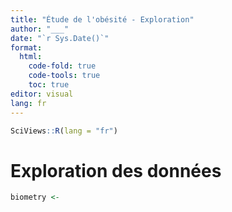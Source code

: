```yaml
---
title: "Étude de l'obésité - Exploration"
author: "___"
date: "`r Sys.Date()`"
format:
  html:
    code-fold: true
    code-tools: true
    toc: true
editor: visual
lang: fr
---
```


```r
SciViews::R(lang = "fr")
```

<!--# Cette balise est un commentaire.-->

<!--% Cette balise est une consigne.-->

<!--# Ce document est un carnet de notes. Il est par conséquent moins formel qu'un rapport. Vous pouvez structurer vos interprétations sous la forme de liste. -->

# Exploration des données

<!-- Importez le tableau `biometry.rds`-->

```r
biometry <- 
```

<!-- Pour chaque étudiant, réalisez un graphique et un tableau résumant les observations. Tous les tableaux et graphiques doivent être interprétés. Si un remaniement des données est nécessaire pour arriver au résultat, faites-le dans le même chunk en utilisant un autre nom pour le tableau modifié (ne modifez pas le tableau `biometry` original). -->

```r

```

<!--% Interprétez le graphique ci-dessus en 1 à 3 phrases. -->

```r

```

<!--% Interprétez le tableau ci-dessus en 1 à 3 phrases. -->

```r

```

<!--% Interprétez le graphique ci-dessus en 1 à 3 phrases. -->

```r

```

<!--% Interprétez le tableau ci-dessus en 1 à 3 phrases. -->

```r

```

<!--% Interprétez le graphique ci-dessus en 1 à 3 phrases. -->

```r

```

<!--% Interprétez le tableau ci-dessus en 1 à 3 phrases. -->

```r

```

<!--% Interprétez le graphique ci-dessus en 1 à 3 phrases. -->

```r

```

<!--% Interprétez le tableau ci-dessus en 1 à 3 phrases. -->

<!--% Si une équipe est constituée de cinq personnes, la dernière rempli les chunks suivants, sinon, vous pouvez les effacer du document. -->

```r

```

<!--% Interprétez le graphique ci-dessus en 1 à 3 phrases. -->

```r

```

<!--% Interprétez le tableau ci-dessus en 1 à 3 phrases. -->
